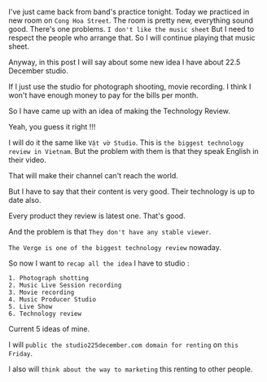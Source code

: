 
<div className={styles["Welcome"]}>

I've just came back from band's practice tonight. Today we practiced in new room on `Cong Hoa Street`. The room is pretty new, everything sound good. There's one problems. `I don't like the music sheet` But I need to respect the people who arrange that. So I will continue playing that music sheet.

Anyway, in this post I will say about some new idea I have about 22.5 December studio.

If I just use the studio for photograph shooting, movie recording. I think I won't have enough money to pay for the bills per month.

So I have came up with an idea of making the Technology Review.

Yeah, you guess it right !!!

I will do it the same like `Vật vờ Studio`. This is `the biggest technology review in Vietnam`. But the problem with them is that they speak English in their video.

That will make their channel can't reach the world.

But I have to say that their content is very good. Their technology is up to date also.

Every product they review is latest one. That's good. 

And the problem is that `They don't have any stable viewer`.

`The Verge is one of the biggest technology review` nowaday.

So now I want to `recap all the idea` I have to studio :

    1. Photograph shotting
    2. Music Live Session recording
    3. Movie recording
    4. Music Producer Studio 
    5. Live Show
    6. Technology review

Current 5 ideas of mine.

I will `public the studio225december.com domain for renting` on `this Friday`.

I also will `think about the way to marketing` this renting to other people.

</div>
